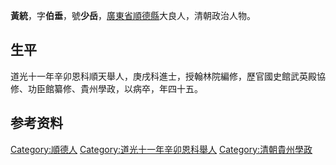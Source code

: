 {{明清人物信息框
| 姓名 = 黃統
| 圖片名稱=  
| 圖片大小 = 220px
| 圖片說明 =  
| 最高職務 = 貴州學政
| 國家 = 大清
| 爵位 =
| 籍貫 = [[廣東省|廣東省]][[順德縣|順德縣]]
| 字號 = 字伯垂，號少岳
| 諡號 = 
| 出生日期 = 1812年？月？日
| 出生地點 =
| 逝世日期 = 1856年？月？日
| 逝世地點 = 
| 墓葬 = 
| 配偶 =  
| 親屬 = 父[[黃樂|黃樂]]
| 出身 = 
*  出身
| 經歷 = 
| 著作 =  
*《思免愆詩稿》、《賦稿》、《古今文詩賦錄》
*
*
}}

'''黃統'''{{BD|1812年||1856年||}}，字'''伯垂'''，號'''少岳'''，[[廣東省|廣東省]][[順德縣|順德縣]]大良人，清朝政治人物。

== 生平 ==
道光十一年辛卯恩科順天舉人，庚戌科進士，授翰林院編修，歷官國史館武英殿協修、功臣館纂修、貴州學政，以病卒，年四十五。

== 参考资料 ==
{{reflist}}

{{道光三十年庚戌科殿試金榜}}

{{Authority control}}

{{DEFAULTSORT:}}
[[Category:順德人|Category:順德人]]
[[Category:道光十一年辛卯恩科舉人|Category:道光十一年辛卯恩科舉人]]
[[Category:清朝貴州學政|Category:清朝貴州學政]]


{{清朝人物小作品}}